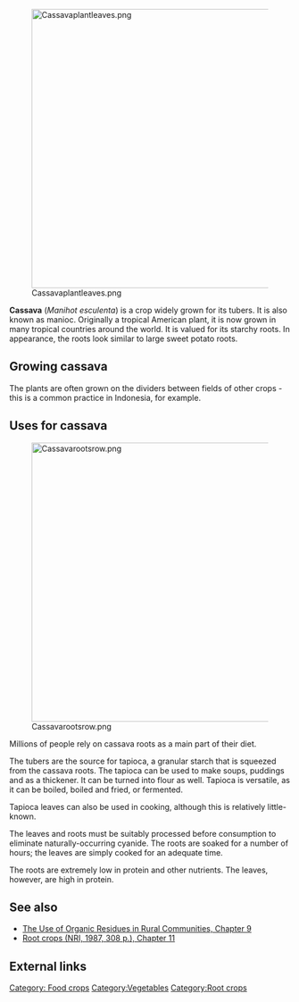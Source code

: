 [[File:Cassavaplantleaves.png|center|500px]]

'''Cassava''' (''Manihot esculenta'') is a crop widely grown for its tubers. It is also known as manioc. Originally a tropical American plant, it is now grown in many tropical countries around the world. It is valued for its starchy roots. In appearance, the roots look similar to large sweet potato roots.

== Growing cassava ==

The plants are often grown on the dividers between fields of other crops - this is a common practice in Indonesia, for example.

== Uses for cassava ==

[[File:Cassavarootsrow.png|center|500px]]

Millions of people rely on cassava roots as a main part of their diet.

The tubers are the source for tapioca, a granular starch that is squeezed from the cassava roots. The tapioca can be used to make soups, puddings and as a thickener. It can be turned into flour as well. Tapioca is versatile, as it can be boiled, boiled and fried, or fermented.  

Tapioca leaves can also be used in cooking, although this is relatively little-known. 

The leaves and roots must be suitably processed before consumption to eliminate naturally-occurring cyanide. The roots are soaked for a number of hours; the leaves are simply cooked for an adequate time. 

The roots are extremely low in protein and other nutrients. The leaves, however, are high in protein. 

== See also ==

*[[The_Use_of_Organic_Residues_in_Rural_Communities_9|The Use of Organic Residues in Rural Communities, Chapter 9]]
*[[Root_Crops_11|Root crops (NRI, 1987, 308 p.), Chapter 11]]

== External links ==

[[Category: Food crops]]
[[Category:Vegetables]]
[[Category:Root crops]]